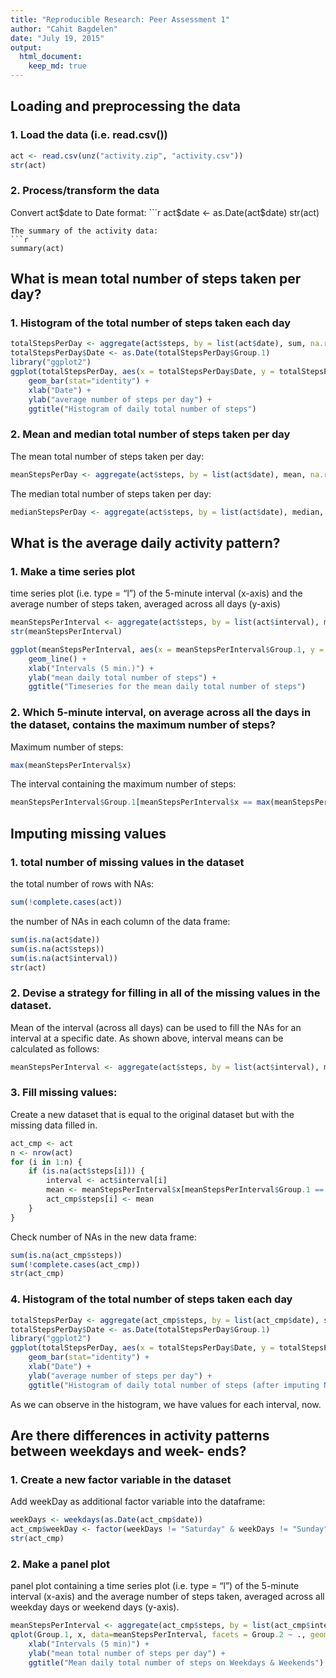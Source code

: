 ```yaml
---
title: "Reproducible Research: Peer Assessment 1"
author: "Cahit Bagdelen"
date: "July 19, 2015"
output: 
  html_document:
    keep_md: true
---
```



## Loading and preprocessing the data

### 1. Load the data (i.e. read.csv())

```r
act <- read.csv(unz("activity.zip", "activity.csv"))
str(act)
```

### 2. Process/transform the data
Convert act$date to Date format:
```r
act$date <- as.Date(act$date)
str(act)
```
The summary of the activity data:
```r
summary(act)
```

## What is mean total number of steps taken per day?

### 1. Histogram of the total number of steps taken each day
```r
totalStepsPerDay <- aggregate(act$steps, by = list(act$date), sum, na.rm = TRUE )
totalStepsPerDay$Date <- as.Date(totalStepsPerDay$Group.1)
library("ggplot2")
ggplot(totalStepsPerDay, aes(x = totalStepsPerDay$Date, y = totalStepsPerDay$x)) + 
    geom_bar(stat="identity") + 
    xlab("Date") + 
    ylab("average number of steps per day") +
    ggtitle("Histogram of daily total number of steps")
```

### 2. Mean and median total number of steps taken per day
The mean total number of steps taken per day:
```r
meanStepsPerDay <- aggregate(act$steps, by = list(act$date), mean, na.rm = TRUE )
```

The median total number of steps taken per day:
```r
medianStepsPerDay <- aggregate(act$steps, by = list(act$date), median, na.rm = TRUE )
```

## What is the average daily activity pattern?

### 1. Make a time series plot 
time series plot (i.e. type = "l") of the 5-minute interval (x-axis) and the average number of steps taken, averaged across all days (y-axis)
```r
meanStepsPerInterval <- aggregate(act$steps, by = list(act$interval), mean, na.rm = TRUE )
str(meanStepsPerInterval)

ggplot(meanStepsPerInterval, aes(x = meanStepsPerInterval$Group.1, y = meanStepsPerInterval$x)) +
    geom_line() + 
    xlab("Intervals (5 min.)") + 
    ylab("mean daily total number of steps") +
    ggtitle("Timeseries for the mean daily total number of steps")
```

### 2. Which 5-minute interval, on average across all the days in the dataset, contains the maximum number of steps?
Maximum number of steps:
```r
max(meanStepsPerInterval$x)
```
The interval containing the maximum number of steps: 
```r
meanStepsPerInterval$Group.1[meanStepsPerInterval$x == max(meanStepsPerInterval$x)]
```

## Imputing missing values

### 1. total number of missing values in the dataset
the total number of rows with NAs:
```r
sum(!complete.cases(act))
```
the number of NAs in each column of the data frame:
```r
sum(is.na(act$date))
sum(is.na(act$steps))
sum(is.na(act$interval))
str(act)
```

### 2. Devise a strategy for filling in all of the missing values in the dataset.
Mean of the interval (across all days) can be used to fill the NAs for an interval at a specific date.
As shown above, interval means can be calculated as follows:
```r
meanStepsPerInterval <- aggregate(act$steps, by = list(act$interval), mean, na.rm = TRUE )
```

### 3. Fill missing values:
Create a new dataset that is equal to the original dataset but with the missing data filled in.
```r
act_cmp <- act
n <- nrow(act)
for (i in 1:n) {
    if (is.na(act$steps[i])) {
        interval <- act$interval[i]
        mean <- meanStepsPerInterval$x[meanStepsPerInterval$Group.1 == interval]
        act_cmp$steps[i] <- mean
    }
}
```

Check number of NAs in the new data frame:
```r
sum(is.na(act_cmp$steps))
sum(!complete.cases(act_cmp))
str(act_cmp)
```

### 4. Histogram of the total number of steps taken each day
```r
totalStepsPerDay <- aggregate(act_cmp$steps, by = list(act_cmp$date), sum, na.rm = TRUE )
totalStepsPerDay$Date <- as.Date(totalStepsPerDay$Group.1)
library("ggplot2")
ggplot(totalStepsPerDay, aes(x = totalStepsPerDay$Date, y = totalStepsPerDay$x)) + 
    geom_bar(stat="identity") + 
    xlab("Date") + 
    ylab("average number of steps per day") +
    ggtitle("Histogram of daily total number of steps (after imputing NAs)")
```
As we can observe in the histogram, we have values for each interval, now.

## Are there differences in activity patterns between weekdays and week- ends?

### 1. Create a new factor variable in the dataset
Add weekDay as additional factor variable into the dataframe:
```r
weekDays <- weekdays(as.Date(act_cmp$date))
act_cmp$weekDay <- factor(weekDays != "Saturday" & weekDays != "Sunday", labels = c("weekend", "weekday"))
str(act_cmp)
``` 

### 2. Make a panel plot
panel plot containing a time series plot (i.e. type = "l") of the 5-minute interval (x-axis) and the average number of steps taken, averaged across all weekday days or weekend days (y-axis).

```r
meanStepsPerInterval <- aggregate(act_cmp$steps, by = list(act_cmp$interval, act_cmp$weekDay), mean, na.rm = TRUE )
qplot(Group.1, x, data=meanStepsPerInterval, facets = Group.2 ~ ., geom = "line") + 
    xlab("Intervals (5 min)") + 
    ylab("mean total number of steps per day") + 
    ggtitle("Mean daily total number of steps on Weekdays & Weekends")

```
